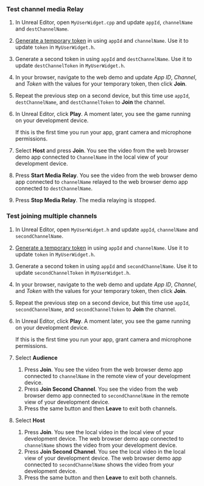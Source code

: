<PlatformWrapper platform="unreal">

### Test channel media Relay

1. In Unreal Editor, open `MyUserWidget.cpp` and update `appId`, `channelName` and `destChannelName`.

2. [Generate a temporary token](../reference/manage-agora-account#generate-a-temporary-token) in <Vg k="CONSOLE" /> using `appId` and `channelName`. Use it to update `token` in `MyUserWidget.h`.

3. Generate a second token in <Vg k="CONSOLE" /> using `appId` and `destChannelName`. Use it to update `destChannelToken` in `MyUserWidget.h`.

4. In your browser, navigate to the <Link target="_blank" to="{{Global.DEMO_BASIC_VIDEO_CALL_URL}}"><Vg k="COMPANY" /> web demo</Link> and update _App ID_, _Channel_, and _Token_ with the values for your temporary token, then click **Join**.

5. Repeat the previous step on a second device, but this time use `appId`, `destChannelName`, and `destChannelToken` to **Join** the channel.

7. In Unreal Editor, click **Play**. A moment later, you see the game running on your development device.

    If this is the first time you run your app, grant camera and microphone permissions.

8. Select **Host** and press **Join**. You see the video from the web browser demo app connected to `ChannelName` in the local view of your development device.

9. Press **Start Media Relay**. You see the video from the web browser demo app connected to `channelName` relayed to the web browser demo app connected to `destChannelName`.

10. Press **Stop Media Relay**. The media relaying is stopped.

### Test joining multiple channels

1. In Unreal Editor, open `MyUserWidget.h` and update `appId`, `channelName` and `secondChannelName`.

2. [Generate a temporary token](../reference/manage-agora-account#generate-a-temporary-token) in <Vpl k="CONSOLE" /> using `appId` and `channelName`. Use it to update `token` in `MyUserWidget.h`.

3. Generate a second token in <Vpl k="CONSOLE" /> using `appId` and `secondChannelName`. Use it to update `secondChannelToken` in `MyUserWidget.h`.

4. In your browser, navigate to the <Link target="_blank" to="{{Global.DEMO_BASIC_VIDEO_CALL_URL}}"><Vg k="COMPANY" /> web demo</Link> and update _App ID_, _Channel_, and _Token_ with the values for your temporary token, then click **Join**.

5. Repeat the previous step on a second device, but this time use `appId`, `secondChannelName`, and `secondChannelToken` to **Join** the channel.

7. In Unreal Editor, click **Play**. A moment later, you see the game running on your development device.

    If this is the first time you run your app, grant camera and microphone permissions.

8. Select **Audience** 

    1. Press **Join**. You see the video from the web browser demo app connected to `channelName` in the remote view of your development device.
    2. Press **Join Second Channel**. You see the video from the web browser demo app connected to `secondChannelName` in the remote view of your development device.
    3. Press the same button and then **Leave** to exit both channels.

9. Select **Host** 

    1. Press **Join**. You see the local video in the local view of your development device. The web browser demo app connected to `channelName` shows the video from your development device.
    2. Press **Join Second Channel**. You see the local video in the local view of your development device. The web browser demo app connected to `secondChannelName` shows the video from your development device.
    3. Press the same button and then **Leave** to exit both channels.

</PlatformWrapper>